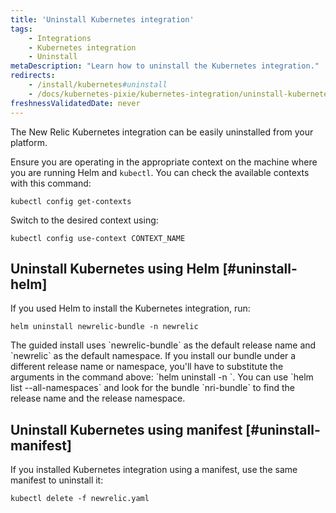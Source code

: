 ```yaml
---
title: 'Uninstall Kubernetes integration'
tags:
    - Integrations
    - Kubernetes integration
    - Uninstall
metaDescription: "Learn how to uninstall the Kubernetes integration."
redirects:
    - /install/kubernetes#uninstall
    - /docs/kubernetes-pixie/kubernetes-integration/uninstall-kubernetes
freshnessValidatedDate: never
---
```


The New Relic Kubernetes integration can be easily uninstalled from your platform.

Ensure you are operating in the appropriate context on the machine where you are running Helm and `kubectl`. You can check the available contexts with this command:

```
kubectl config get-contexts
```

Switch to the desired context using:

```
kubectl config use-context CONTEXT_NAME
```

## Uninstall Kubernetes using Helm [#uninstall-helm]

If you used Helm to install the Kubernetes integration, run:

```
helm uninstall newrelic-bundle -n newrelic
```

<Callout variant="important">
  The guided install uses `newrelic-bundle` as the default release name and `newrelic` as the default namespace. If you install our bundle under a different release name or namespace, you'll have to substitute the arguments in the command above: `helm uninstall <RELEASE-NAME>  -n <RELEASE-NAMESPACE>`. You can use `helm list --all-namespaces` and look for the bundle `nri-bundle` to find the release name and the release namespace.
</Callout>

## Uninstall Kubernetes using manifest [#uninstall-manifest]

If you installed Kubernetes integration using a manifest, use the same manifest to uninstall it:

```
kubectl delete -f newrelic.yaml
```
